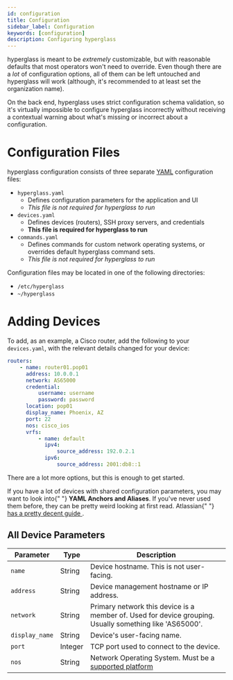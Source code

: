```yaml
---
id: configuration
title: Configuration
sidebar_label: Configuration
keywords: [configuration]
description: Configuring hyperglass
---
```



hyperglass is meant to be _extremely_ customizable, but with reasonable defaults that most operators won't need to override. Even though there are a _lot_ of configuration options, all of them can be left untouched and hyperglass will work (although, it's recommended to at least set the organization name).

<Admonition type="tip" iconType="emoji" title="Validation">
    On the back end, hyperglass uses strict configuration schema validation, so it's virtually
    impossible to configure hyperglass incorrectly without receiving a contextual warning about
    what's missing or incorrect about a configuration.
</Admonition>

# Configuration Files

hyperglass configuration consists of three separate [YAML](https://yaml.org/) configuration files:

-   `hyperglass.yaml`
    -   Defines configuration parameters for the application and UI
    -   _This file is not required for hyperglass to run_
-   `devices.yaml`
    -   Defines devices (routers), SSH proxy servers, and credentials
    -   **This file is required for hyperglass to run**
-   `commands.yaml`
    -   Defines commands for custom network operating systems, or overrides default hyperglass command sets.
    -   _This file is not required for hyperglass to run_

Configuration files may be located in one of the following directories:

-   `/etc/hyperglass`
-   `~/hyperglass`

# Adding Devices

To add, as an example, a Cisco router, add the following to your `devices.yaml`, with the relevant details changed for your device:

```yaml
routers:
    - name: router01.pop01
      address: 10.0.0.1
      network: AS65000
      credential:
          username: username
          password: password
      location: pop01
      display_name: Phoenix, AZ
      port: 22
      nos: cisco_ios
      vrfs:
          - name: default
            ipv4:
                source_address: 192.0.2.1
            ipv6:
                source_address: 2001:db8::1
```

There are a lot more options, but this is enough to get started.

<Admonition type="tip" iconType="emoji" title="YAML">
    If you have a lot of devices with shared configuration parameters, you may want to look into{" "}
    <strong>YAML Anchors and Aliases</strong>. If you've never used them before, they can be pretty
    weird looking at first read. Atlassian{" "}
    <a href="https://confluence.atlassian.com/bitbucket/yaml-anchors-960154027.html">
        has a pretty decent guide
    </a>
    .
</Admonition>

## All Device Parameters

| Parameter           | Type    | Description                                                                                             |
| ------------------- | ------- | ------------------------------------------------------------------------------------------------------- |
| <R/> `name`         | String  | Device hostname. This is not user-facing.                                                               |
| <R/> `address`      | String  | Device management hostname or IP address.                                                               |
| <R/> `network`      | String  | Primary network this device is a member of. Used for device grouping. Usually something like 'AS65000'. |
| <R/> `display_name` | String  | Device's user-facing name.                                                                              |
| <R/> `port`         | Integer | TCP port used to connect to the device.                                                                 |
| <R/> `nos`          | String  | Network Operating System. Must be a [supported platform](/docs/platforms)                               |
